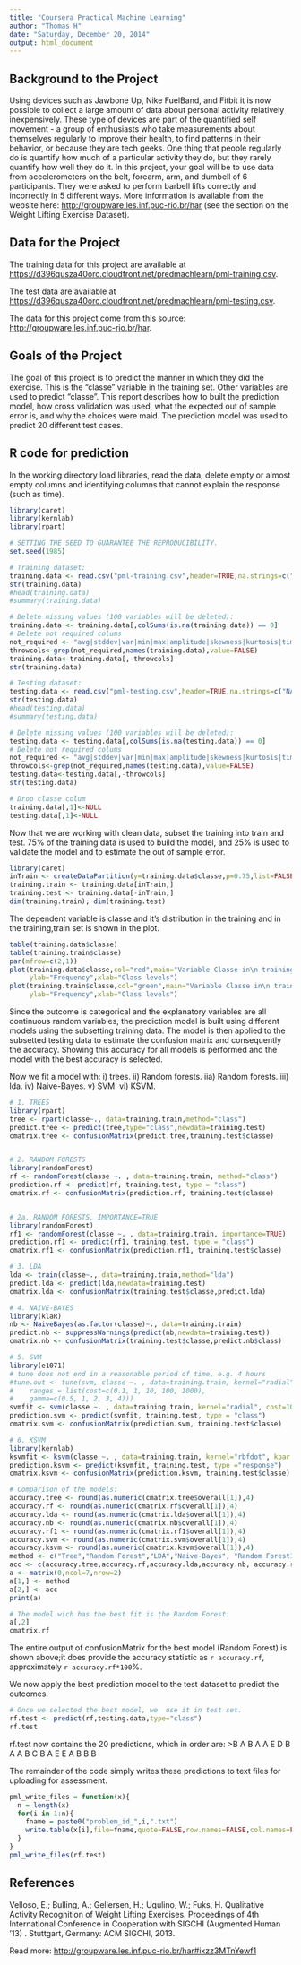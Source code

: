 ```yaml
---
title: "Coursera Practical Machine Learning"
author: "Thomas H"
date: "Saturday, December 20, 2014"
output: html_document
---
```


## Background to the Project

Using devices such as Jawbone Up, Nike FuelBand, and Fitbit it is now possible to collect a large amount of data about personal activity relatively inexpensively. These type of devices are part of the quantified self movement - a group of enthusiasts who take measurements about themselves regularly to improve their health, to find patterns in their behavior, or because they are tech geeks. One thing that people regularly do is quantify how much of a particular activity they do, but they rarely quantify how well they do it. In this project, your goal will be to use data from accelerometers on the belt, forearm, arm, and dumbell of 6 participants. They were asked to perform barbell lifts correctly and incorrectly in 5 different ways. More information is available from the website here: <http://groupware.les.inf.puc-rio.br/har> (see the section on the Weight Lifting Exercise Dataset). 

## Data for the Project

The training data for this project are available at <https://d396qusza40orc.cloudfront.net/predmachlearn/pml-training.csv>.

The test data are available at <https://d396qusza40orc.cloudfront.net/predmachlearn/pml-testing.csv>. 

The data for this project come from this source: <http://groupware.les.inf.puc-rio.br/har>.

## Goals of the Project 

The goal of this project is to predict the manner in which they did the exercise. This is the "classe" variable in the training set. Other variables are used to predict "classe". This report describes how to built the prediction model, how cross validation was used, what the expected out of sample error is, and why the choices were maid. The prediction model was used to predict 20 different test cases. 

## R code for prediction

In the working directory load libraries, read the data, delete empty or almost empty columns and identifying columns that cannot explain the response (such as time).

```r
library(caret)
library(kernlab)
library(rpart)

# SETTING THE SEED TO GUARANTEE THE REPRODUCIBILITY.
set.seed(1985)

# Training dataset:
training.data <- read.csv("pml-training.csv",header=TRUE,na.strings=c("NA","#DIV/0!", ""))
str(training.data)
#head(training.data)
#summary(training.data)

# Delete missing values (100 variables will be deleted):
training.data <- training.data[,colSums(is.na(training.data)) == 0] 
# Delete not required colums
not_required <- "avg|stddev|var|min|max|amplitude|skewness|kurtosis|timestamp|user_name|new_window"
throwcols<-grep(not_required,names(training.data),value=FALSE)
training.data<-training.data[,-throwcols]
str(training.data)

# Testing dataset:
testing.data <- read.csv("pml-testing.csv",header=TRUE,na.strings=c("NA","#DIV/0!", ""))
str(testing.data)
#head(testing.data)
#summary(testing.data)

# Delete missing values (100 variables will be deleted):
testing.data <- testing.data[,colSums(is.na(testing.data)) == 0] 
# Delete not required colums
not_required <- "avg|stddev|var|min|max|amplitude|skewness|kurtosis|timestamp|user_name|new_window"
throwcols<-grep(not_required,names(testing.data),value=FALSE)
testing.data<-testing.data[,-throwcols]
str(testing.data)

# Drop classe colum
training.data[,1]<-NULL
testing.data[,1]<-NULL
```


Now that we are working with clean data, subset the training into train and test.  75% of the training data is used to build the model,  and 25% is used to  validate the model and to estimate the out of sample error.

```r
library(caret)
inTrain <- createDataPartition(y=training.data$classe,p=0.75,list=FALSE)
training.train <- training.data[inTrain,]
training.test <- training.data[-inTrain,]
dim(training.train); dim(training.test)
```

The dependent variable is classe and it's distribution in the training and in the training,train set is shown in the plot.
```r
table(training.data$classe)
table(training.train$classe)
par(mfrow=c(2,1))
plot(training.data$classe,col="red",main="Variable Classe in\n training data set",
     ylab="Frequency",xlab="Class levels")
plot(training.train$classe,col="green",main="Variable Classe in\n training.train data set",
     ylab="Frequency",xlab="Class levels")
```

Since the outcome is categorical and the explanatory variables are all continuous random variables, the prediction model is built using different models using the subsetting training data. The model is then applied to the subsetted testing data to estimate the confusion matrix and consequently the accuracy. Showing this accuracy for all models is performed and the model with the best accuracy is selected.

Now we fit a model with:
i) trees.
ii) Random forests.
iia) Random forests.
iii) lda.
iv) Naive-Bayes.
v)  SVM.
vi) KSVM.


```r
# 1. TREES
library(rpart)
tree <- rpart(classe~., data=training.train,method="class")
predict.tree <- predict(tree,type="class",newdata=training.test)
cmatrix.tree <- confusionMatrix(predict.tree,training.test$classe)


# 2. RANDOM FORESTS
library(randomForest)
rf <- randomForest(classe ~. , data=training.train, method="class")
prediction.rf <- predict(rf, training.test, type = "class")
cmatrix.rf <- confusionMatrix(prediction.rf, training.test$classe)


# 2a. RANDOM FORESTS, IMPORTANCE=TRUE
library(randomForest)
rf1 <- randomForest(classe ~. , data=training.train, importance=TRUE)
prediction.rf1 <- predict(rf1, training.test, type = "class")
cmatrix.rf1 <- confusionMatrix(prediction.rf1, training.test$classe)

# 3. LDA
lda <- train(classe~., data=training.train,method="lda")
predict.lda <- predict(lda,newdata=training.test)            
cmatrix.lda <- confusionMatrix(training.test$classe,predict.lda)

# 4. NAIVE-BAYES
library(klaR)
nb <- NaiveBayes(as.factor(classe)~., data=training.train)
predict.nb <- suppressWarnings(predict(nb,newdata=training.test))
cmatrix.nb <- confusionMatrix(training.test$classe,predict.nb$class)

# 5. SVM
library(e1071)
# tune does not end in a reasonable period of time, e.g. 4 hours
#tune.out <- tune(svm, classe ~. , data=training.train, kernel="radial", 
#    ranges = list(cost=c(0.1, 1, 10, 100, 1000), 
#    gamma=c(0.5, 1, 2, 3, 4)))
svmfit <- svm(classe ~. , data=training.train, kernel="radial", cost=10, gamma=1)
prediction.svm <- predict(svmfit, training.test, type = "class")
cmatrix.svm <- confusionMatrix(prediction.svm, training.test$classe)

# 6. KSVM
library(kernlab)
ksvmfit <- ksvm(classe ~. , data=training.train, kernel="rbfdot", kpar = "automatic", C = 60, cross = 2)
prediction.ksvm <- predict(ksvmfit, training.test, type ="response")
cmatrix.ksvm <- confusionMatrix(prediction.ksvm, training.test$classe)

# Comparison of the models:
accuracy.tree <- round(as.numeric(cmatrix.tree$overall[1]),4)
accuracy.rf <- round(as.numeric(cmatrix.rf$overall[1]),4)
accuracy.lda <- round(as.numeric(cmatrix.lda$overall[1]),4)
accuracy.nb <- round(as.numeric(cmatrix.nb$overall[1]),4)
accuracy.rf1 <- round(as.numeric(cmatrix.rf1$overall[1]),4)
accuracy.svm <- round(as.numeric(cmatrix.svm$overall[1]),4)
accuracy.ksvm <- round(as.numeric(cmatrix.ksvm$overall[1]),4)
method <- c("Tree","Random Forest","LDA","Naive-Bayes", "Random Forest1", "SVM", "KSVM")
acc <- c(accuracy.tree,accuracy.rf,accuracy.lda,accuracy.nb, accuracy.rf1, accuracy.svm, accuracy.ksvm)
a <- matrix(0,ncol=7,nrow=2)
a[1,] <- method
a[2,] <- acc
print(a)

# The model wich has the best fit is the Random Forest:
a[,2]
cmatrix.rf
```

The entire output of confusionMatrix for the best model (Random Forest) is shown above;it does provide the accuracy statistic as  `r accuracy.rf`, approximately `r accuracy.rf*100`%.

We now apply the best prediction model to the test dataset to predict the outcomes.
```r
# Once we selected the best model, we  use it in test set.
rf.test <- predict(rf,testing.data,type="class")
rf.test
```

rf.test now contains the 20 predictions, which in order are: 
>B  A  B  A  A  E  D  B  A  A  B  C  B  A  E  E  A  B  B  B

The remainder of the code simply writes these predictions to text files for uploading for assessment.
```r
pml_write_files = function(x){
  n = length(x)
  for(i in 1:n){
    fname = paste0("problem_id_",i,".txt")
    write.table(x[i],file=fname,quote=FALSE,row.names=FALSE,col.names=FALSE)
  }
}
pml_write_files(rf.test) 
```


## References

Velloso, E.; Bulling, A.; Gellersen, H.; Ugulino, W.; Fuks, H. Qualitative Activity Recognition of Weight Lifting Exercises. Proceedings of 4th International Conference in Cooperation with SIGCHI (Augmented Human '13) . Stuttgart, Germany: ACM SIGCHI, 2013.

Read more: <http://groupware.les.inf.puc-rio.br/har#ixzz3MTnYewf1>